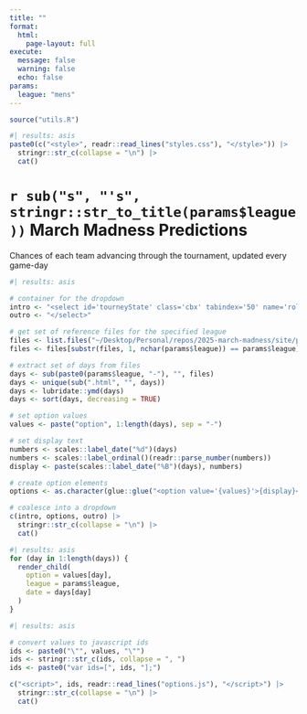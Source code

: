 ```yaml
---
title: ""
format:
  html:
    page-layout: full
execute:
  message: false
  warning: false
  echo: false
params:
  league: "mens"
---
```


```r
source("utils.R")
```

```r
#| results: asis
paste0(c("<style>", readr::read_lines("styles.css"), "</style>")) |>
  stringr::str_c(collapse = "\n") |>
  cat()
```

# `r sub("s", "'s", stringr::str_to_title(params$league))` March Madness Predictions {.centered}

<p class="smalltext">Chances of each team advancing through the tournament, updated every game-day</p>

```r
#| results: asis

# container for the dropdown
intro <- "<select id='tourneyState' class='cbx' tabindex='50' name='role'>"
outro <- "</select>"

# get set of reference files for the specified league
files <- list.files("~/Desktop/Personal/repos/2025-march-madness/site/plot/")
files <- files[substr(files, 1, nchar(params$league)) == params$league]

# extract set of days from files
days <- sub(paste0(params$league, "-"), "", files)
days <- unique(sub(".html", "", days))
days <- lubridate::ymd(days)
days <- sort(days, decreasing = TRUE)

# set option values
values <- paste("option", 1:length(days), sep = "-")

# set display text
numbers <- scales::label_date("%d")(days)
numbers <- scales::label_ordinal()(readr::parse_number(numbers))
display <- paste(scales::label_date("%B")(days), numbers)

# create option elements
options <- as.character(glue::glue("<option value='{values}'>{display}</option>"))

# coalesce into a dropdown
c(intro, options, outro) |>
  stringr::str_c(collapse = "\n") |>
  cat()
```

```r
#| results: asis
for (day in 1:length(days)) {
  render_child(
    option = values[day],
    league = params$league,
    date = days[day]
  )
}
```


```r
#| results: asis

# convert values to javascript ids
ids <- paste0("\"", values, "\"")
ids <- stringr::str_c(ids, collapse = ", ")
ids <- paste0("var ids=[", ids, "];")

c("<script>", ids, readr::read_lines("options.js"), "</script>") |>
  stringr::str_c(collapse = "\n") |>
  cat()
```

